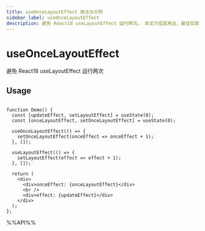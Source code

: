 ```yaml
---
title: useOnceLayoutEffect 用法与示例
sidebar_label: useOnceLayoutEffect
description: 避免 React18 useLayoutEffect 运行两次。 本文介绍其用法、最佳实践与代码示例。适用于 React 开发中需要处理副作用的场景。
---
```

# useOnceLayoutEffect

避免 React18 useLayoutEffect 运行两次

## Usage

```tsx live

function Demo() {
  const [updateEffect, setLayoutEffect] = useState(0);
  const [onceLayoutEffect, setOnceLayoutEffect] = useState(0);

  useOnceLayoutEffect(() => {
    setOnceLayoutEffect(onceEffect => onceEffect + 1);
  }, []);

  useLayoutEffect(() => {
    setLayoutEffect(effect => effect + 1);
  }, []);

  return (
    <div>
      <div>onceEffect: {onceLayoutEffect}</div>
      <br />
      <div>effect: {updateEffect}</div>
    </div>
  );
};

```

%%API%%